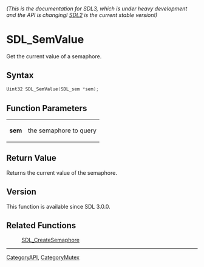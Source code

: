 ====== (This is the documentation for SDL3, which is under heavy development and the API is changing! [https://wiki.libsdl.org/SDL2/ SDL2] is the current stable version!) ======
= SDL_SemValue =

Get the current value of a semaphore.

== Syntax ==

<syntaxhighlight lang='c'>
Uint32 SDL_SemValue(SDL_sem *sem);
</syntaxhighlight>

== Function Parameters ==

{|
|'''sem'''
|the semaphore to query
|}

== Return Value ==

Returns the current value of the semaphore.

== Version ==

This function is available since SDL 3.0.0.

== Related Functions ==

:[[SDL_CreateSemaphore]]

----
[[CategoryAPI]], [[CategoryMutex]]


